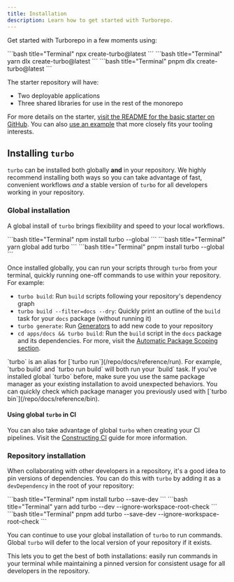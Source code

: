 ```yaml
---
title: Installation
description: Learn how to get started with Turborepo.
---
```



Get started with Turborepo in a few moments using:

<PackageManagerTabs>
<Tab>
```bash title="Terminal"
npx create-turbo@latest
```

</Tab>

<Tab>
```bash title="Terminal"
yarn dlx create-turbo@latest
```

</Tab>

<Tab>
```bash title="Terminal"
pnpm dlx create-turbo@latest
```

</Tab>

</PackageManagerTabs>

The starter repository will have:

- Two deployable applications
- Three shared libraries for use in the rest of the monorepo

For more details on the starter, [visit the README for the basic starter on GitHub](https://github.com/vercel/turborepo/tree/main/examples/basic). You can also [use an example](/repo/docs/getting-started/examples) that more closely fits your tooling interests.

## Installing `turbo`

`turbo` can be installed both globally **and** in your repository. We highly recommend installing both ways so you can take advantage of fast, convenient workflows _and_ a stable version of `turbo` for all developers working in your repository.

### Global installation

A global install of `turbo` brings flexibility and speed to your local workflows.

<PackageManagerTabs>
  <Tab>
  ```bash title="Terminal"
  npm install turbo --global
  ```

  </Tab>
  <Tab>
  ```bash title="Terminal"
  yarn global add turbo
  ```

  </Tab>
  <Tab>
  ```bash title="Terminal"
  pnpm install turbo --global
  ```

  </Tab>
</PackageManagerTabs>

Once installed globally, you can run your scripts through `turbo` from your terminal, quickly running one-off commands to use within your repository. For example:

- `turbo build`: Run `build` scripts following your repository's dependency graph
- `turbo build --filter=docs --dry`: Quickly print an outline of the `build` task for your `docs` package (without running it)
- `turbo generate`: Run [Generators](/repo/docs/guides/generating-code) to add new code to your repository
- `cd apps/docs && turbo build`: Run the `build` script in the `docs` package and its dependencies. For more, visit the [Automatic Package Scoping section](/repo/docs/crafting-your-repository/running-tasks#automatic-package-scoping).

<Callout type="good-to-know">
  `turbo` is an alias for [`turbo run`](/repo/docs/reference/run). For example,
  `turbo build` and `turbo run build` will both run your `build` task.
</Callout>

<Callout type="error" title="Avoid multiple global installations">
  If you've installed global `turbo` before, make sure you use the same package
  manager as your existing installation to avoid unexpected behaviors. You can
  quickly check which package manager you previously used with [`turbo
  bin`](/repo/docs/reference/bin).
</Callout>

#### Using global `turbo` in CI

You can also take advantage of global `turbo` when creating your CI pipelines. Visit the [Constructing CI](/repo/docs/crafting-your-repository/constructing-ci#global-turbo-in-ci) guide for more information.

### Repository installation

When collaborating with other developers in a repository, it's a good idea to pin versions of dependencies. You can do this with `turbo` by adding it as a `devDependency` in the root of your repository:

<PackageManagerTabs>
  <Tab>
  ```bash title="Terminal"
  npm install turbo --save-dev
  ```

  </Tab>
  <Tab>
    ```bash title="Terminal"
    yarn add turbo --dev --ignore-workspace-root-check
    ```

  </Tab>
  <Tab>
    ```bash title="Terminal"
    pnpm add turbo --save-dev --ignore-workspace-root-check
    ```

  </Tab>
</PackageManagerTabs>

You can continue to use your global installation of `turbo` to run commands. Global `turbo` will defer to the local version of your repository if it exists.

This lets you to get the best of both installations: easily run commands in your terminal while maintaining a pinned version for consistent usage for all developers in the repository.
